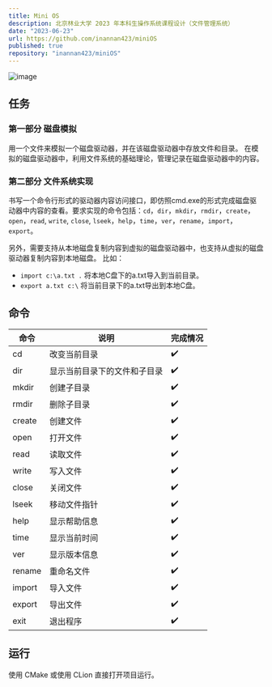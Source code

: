 ```yaml
---
title: Mini OS
description: 北京林业大学 2023 年本科生操作系统课程设计（文件管理系统）
date: "2023-06-23"
url: https://github.com/inannan423/miniOS
published: true
repository: "inannan423/miniOS"
---
```


![image](https://github.com/inannan423/miniOS/assets/83146544/708ab853-93a4-419c-9e55-46ee925b8429)

## 任务

### 第一部分 磁盘模拟

用一个文件来模拟一个磁盘驱动器，并在该磁盘驱动器中存放文件和目录。
在模拟的磁盘驱动器中，利用文件系统的基础理论，管理记录在磁盘驱动器中的内容。

### 第二部分 文件系统实现

书写一个命令行形式的驱动器内容访问接口，即仿照cmd.exe的形式完成磁盘驱动器中内容的查看。要求实现的命令包括：`cd`，`dir`，`mkdir`，`rmdir`，`create`，`open`，`read`, `write`, `close`, `lseek`，`help`，`time`，`ver`，`rename`，`import`，`export`。

另外，需要支持从本地磁盘复制内容到虚拟的磁盘驱动器中，也支持从虚拟的磁盘驱动器复制内容到本地磁盘。
比如：

- `import c:\a.txt .`  将本地C盘下的a.txt导入到当前目录。
- `export a.txt c:\`   将当前目录下的a.txt导出到本地C盘。

## 命令

| 命令     | 说明             | 完成情况 |
|--------|----------------|------|
| cd     | 改变当前目录         | ✔️   |
| dir    | 显示当前目录下的文件和子目录 | ✔️   |
| mkdir  | 创建子目录          | ✔️   |
| rmdir  | 删除子目录          | ✔️   |
| create | 创建文件           | ✔️   |
| open   | 打开文件           | ✔️   |
| read   | 读取文件           | ✔️   |
| write  | 写入文件           | ✔️   |
| close  | 关闭文件           | ✔️   |
| lseek  | 移动文件指针         | ✔️   |
| help   | 显示帮助信息         | ✔️   |
| time   | 显示当前时间         | ✔️   |
| ver    | 显示版本信息         | ✔️   |
| rename | 重命名文件          | ✔️   |
| import | 导入文件           | ✔️   |
| export | 导出文件           | ✔️   |
| exit   | 退出程序           | ✔️   |


## 运行

使用 CMake 或使用 CLion 直接打开项目运行。
